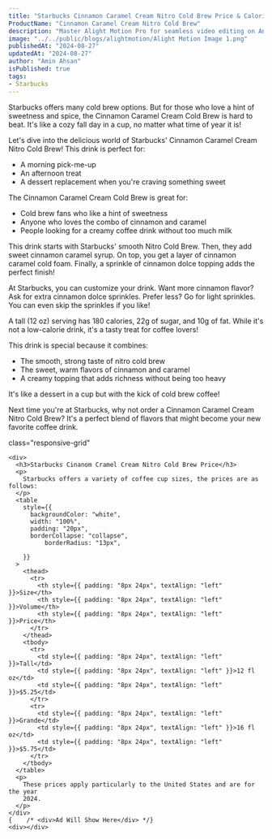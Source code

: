 ```yaml
---
title: "Starbucks Cinnamon Caramel Cream Nitro Cold Brew Price & Calories"
ProductName: "Cinnamon Caramel Cream Nitro Cold Brew" 
description: "Master Alight Motion Pro for seamless video editing on Android, iOS, and Tablets with our ultimate guide, unlocking advanced features and elevating your skills in 2024!"
image: "../../public/blogs/alightmotion/Alight Motion Image 1.png"
publishedAt: "2024-08-27"
updatedAt: "2024-08-27"
author: "Amin Ahsan"
isPublished: true
tags:
- Starbucks 
---
```


Starbucks offers many cold brew options. But for those who love a hint of sweetness and spice, the Cinnamon Caramel Cream Cold Brew is hard to beat. It's like a cozy fall day in a cup, no matter what time of year it is!

Let's dive into the delicious world of Starbucks' Cinnamon Caramel Cream Nitro Cold Brew!  This drink is perfect for:
- A morning pick-me-up
- An afternoon treat
- A dessert replacement when you're craving something sweet

The Cinnamon Caramel Cream Cold Brew is great for:
- Cold brew fans who like a hint of sweetness
- Anyone who loves the combo of cinnamon and caramel
- People looking for a creamy coffee drink without too much milk

This drink starts with Starbucks' smooth Nitro Cold Brew. Then, they add sweet cinnamon caramel syrup. On top, you get a layer of cinnamon caramel cold foam. Finally, a sprinkle of cinnamon dolce topping adds the perfect finish!

At Starbucks, you can customize your drink. Want more cinnamon flavor? Ask for extra cinnamon dolce sprinkles. Prefer less? Go for light sprinkles. You can even skip the sprinkles if you like!

A tall (12 oz) serving has 180 calories, 22g of sugar, and 10g of fat. While it's not a low-calorie drink, it's a tasty treat for coffee lovers!

This drink is special because it combines:
- The smooth, strong taste of nitro cold brew
- The sweet, warm flavors of cinnamon and caramel
- A creamy topping that adds richness without being too heavy

It's like a dessert in a cup but with the kick of cold brew coffee!

Next time you're at Starbucks, why not order a Cinnamon Caramel Cream Nitro Cold Brew? It's a perfect blend of flavors that might become your new favorite coffee drink. 

 <style jsx>{`
  @media (min-width: 768px) {
    .responsive-grid {
      display: grid;
      grid-template-columns: 1fr 1fr;
    }
  }
`}</style>

<div
  style={{
    backgroundColor: "#cee3de",
    borderLeft: "3px solid #0c7556",
   padding: "20px",
    paddingTop: "13px", // Add padding to the top
        display: "grid",
        height: "fit-content",
      }} 
      
  class="responsive-grid"

>
    <div>
      <h3>Starbucks Cinanom Cramel Cream Nitro Cold Brew Price</h3>
      <p>
        Starbucks offers a variety of coffee cup sizes, the prices are as follows:
      </p>
      <table
        style={{
          backgroundColor: "white",
          width: "100%",
          padding: "20px",
          borderCollapse: "collapse",
              borderRadius: "13px",
          
        }}
      >
        <thead>
          <tr>
            <th style={{ padding: "8px 24px", textAlign: "left" }}>Size</th>
            <th style={{ padding: "8px 24px", textAlign: "left" }}>Volume</th>
            <th style={{ padding: "8px 24px", textAlign: "left" }}>Price</th>
          </tr>
        </thead>
        <tbody>
          <tr>
            <td style={{ padding: "8px 24px", textAlign: "left" }}>Tall</td>
            <td style={{ padding: "8px 24px", textAlign: "left" }}>12 fl oz</td>
            <td style={{ padding: "8px 24px", textAlign: "left" }}>$5.25</td>
          </tr>
          <tr>
            <td style={{ padding: "8px 24px", textAlign: "left" }}>Grande</td>
            <td style={{ padding: "8px 24px", textAlign: "left" }}>16 fl oz</td>
            <td style={{ padding: "8px 24px", textAlign: "left" }}>$5.75</td>
          </tr>
        </tbody>
      </table>
      <p>
        These prices apply particularly to the United States and are for the year
        2024.
      </p>
    </div>
    {    /* <div>Ad Will Show Here</div> */}
    <div></div>
  </div>

